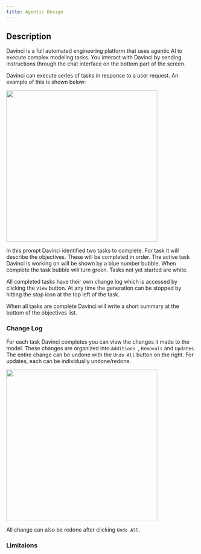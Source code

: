 ```yaml
---
title: Agentic Design
---
```


## Description
Davinci is a full automated engineering platform that uses agentic AI to execute complex modeling tasks. You interact with Davinci by sending instructions through the chat interface on the bottom part of the screen.

Davinci can execute series of tasks in response to a user request. An example of this is shown below:

<img height="400" noZoom src="/images/task_example.jpg" /> 

In this prompt Davinci identified two tasks to complete. For task it will describe the objectives. These will be completed in order. The active task Davinci is working on will be shown by a blue number bubble. When complete the task bubble will turn green. Tasks not yet started are white. 

All completed tasks have their own change log which is accessed by clicking the `View` button. At any time the generation can be stopped by hitting the stop icon at the top left of the task. 

When all tasks are complete Davinci will write a short summary at the bottom of the objectives list.

### Change Log
For each task Davinci completes you can view the changes it made to the model. These changes are organized into `Additions `, `Removals` and `Updates`. The entire change can be undone with the `Undo All` button on the right. For updates, each can be individually undone/redone.

<img height="400" noZoom src="/images/change_example.jpg" /> 

<Note>All change can also be redone after clicking `Undo All`.</Note>

### Limitaions



